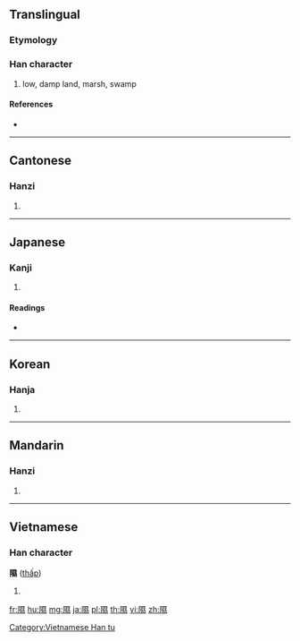 {{character info/new}}
==Translingual==

===Etymology===
{{Han compound|阜|㬎|ls=psc}}

===Han character===
{{Han char|rn=170|rad=阜|as=14|sn=17|four=76233|canj=NLAVF}}

# low, damp land, marsh, swamp

====References====
* {{Han ref|kx=1362.120|dkj=41889|dj=1865.130|hdz=64162.060|uh=96B0|ud=38576|bh=EEF5|bd=61173}}

----

==Cantonese==

===Hanzi===
{{yue-hanzi|jyut=|y=jaap6}}

# {{defn|lang=yue|sort=阜14}}

----

==Japanese==

===Kanji===
{{ja-kanji|grade=|rs=阜14}}

# {{defn|lang=ja|sort=阜14}}

====Readings====
* {{ja-readings|on=[[しつ]] (shitsu), [[しゅう]] (shū)|kun=[[さわ]] (sawa)}}

----

==Korean==

===Hanja===
{{ko-hanja|hangeul=습|eumhun=|rv=seup|mr=sŭp|y=sup}}

# {{defn|lang=ko|sort=阜14}}

----

==Mandarin==

===Hanzi===
{{cmn-hanzi|pin=[[xí]] ([[xi2]])|wg=hsi<sup>2</sup>}}

# {{defn|lang=cmn|sort=阜14}}

----

==Vietnamese==

===Han character===
'''隰''' ([[thấp]])

# {{defn|lang=vi}}

[[Category:Vietnamese Han tu]]

[[fr:隰]]
[[hu:隰]]
[[mg:隰]]
[[ja:隰]]
[[pl:隰]]
[[th:隰]]
[[vi:隰]]
[[zh:隰]]